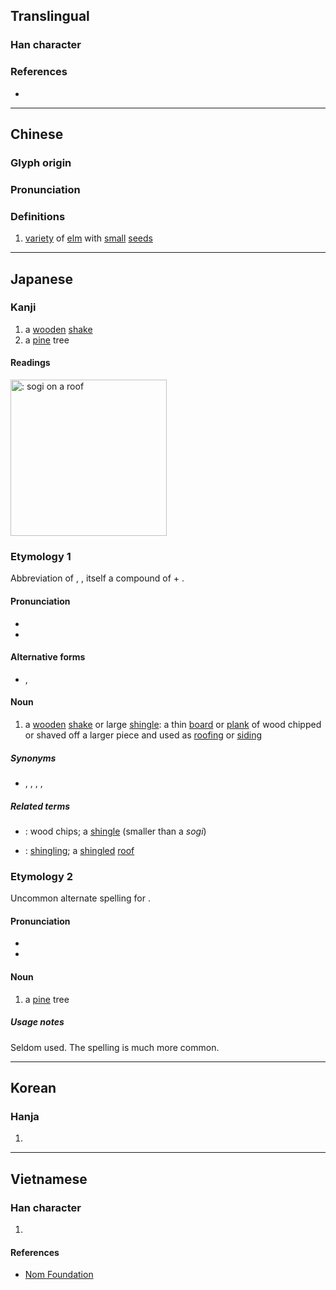 {{character info/new}}
==Translingual==

===Han character===
{{Han char|rn=75|rad=木|as=04|sn=8|four=48927|canj=DCSH|ids=⿰木分}}

===References===
* {{Han ref|kx=0515.040|dkj=14534|dj=0903.040|hdz=21173.040|uh=678C|ud=26508|bh=CCDE|bd=52446}}

----

==Chinese==
{{zh-forms}}

===Glyph origin===
{{Han etym}}

===Pronunciation===
{{zh-pron
|m=fén
|c=fan1,fan4
|mc=y
|oc=y
|ma=
|cat=n
}}

===Definitions===
{{zh-hanzi}}

# [[variety]] of [[elm]] with [[small]] [[seed]]s

----

==Japanese==

===Kanji===
{{ja-kanji|grade=|rs=木04}}

# a [[wooden]] [[shake]] {{gloss|as used in roofing}}
# a [[pine]] tree {{qualifier|rare}}

====Readings====
{{ja-readings
|goon=[[ぶん]] (bun)
|kanon=[[ふん]] (fun)
|kun=[[そぎ]] (sogi), [[まつ]] (matsu)
|nanori=[[すぎ]] (sugi), [[へぎ]] (hegi)
}}

{{wikipedia|lang=ja|こけら葺}}
[[File:Wooden shingles Sweden.JPG|thumb|250px|{{lang|ja|枌}}: ''sogi'' on a roof]]
{{wikipedia|Shake_(shingle)|Shake (shingle)}}

===Etymology 1===
Abbreviation of {{l|ja|枌板}}, {{l|ja|削板|tr=''sogiita''}}, itself a compound of {{m|ja|削ぎ|tr=sogi||shaving, chipping|pos=stem noun form of verb {{l|ja|削ぐ|tr=sogu}}, “to chip or shave off”}} + {{m|ja|板|tr=ita||board, plank}}.

====Pronunciation====
* {{l|ja|sc=Latn|訓読み|Kun'yomi}}
* {{IPA|lang=ja|[so̞ɡi]|[so̞ŋi]}}

====Alternative forms====
* {{l|ja|削}}, {{l|ja|削ぎ}}

====Noun====
{{ja-noun|そぎ|hhira=そき}}

# a [[wooden]] [[shake#Noun|shake]] or large [[shingle]]: a thin [[board]] or [[plank]] of wood chipped or shaved off a larger piece and used as [[roofing]] or [[siding]]

=====Synonyms=====
* {{l|ja|削ぎ板}}, {{l|ja|削板}}, {{l|ja|殺ぎ板}}, {{l|ja|殺板}}, {{l|ja|枌板|tr={{l|ja|そぎいた}}, ''{{l|ja|sc=Latn|sogiita}}''; {{l|ja|そぎた}}, ''{{l|ja|sc=Latn|sogita}}''}}

=====Related terms=====
* {{l|ja|杮|tr={{l|ja|こけら}}, ''{{l|ja|sc=Latn|kokera}}''}}: wood chips; a [[shingle]] (smaller than a ''sogi'')
* {{l|ja|杮葺|tr={{l|ja|こけらぶき}}, ''{{l|ja|sc=Latn|kokerabuki}}''}}: [[shingling]]; a [[shingled]] [[roof]]

===Etymology 2===
Uncommon alternate spelling for {{m|ja|松|tr=matsu||pine tree}}.

====Pronunciation====
* {{l|ja|sc=Latn|訓読み|Kun'yomi}}
* {{IPA|lang=ja|[ma̠t͡sɯᵝ]|[ma̠t͡sɯ̥ᵝ]}}

====Noun====
{{ja-noun|まつ}}

# {{alternative spelling of|lang=ja|松|dot=:}} {{lb|ja|rare|sort=まつ}} a [[pine]] tree

=====Usage notes=====
Seldom used. The spelling {{l|ja|松}} is much more common.

----

==Korean==

===Hanja===
{{ko-hanja|hangeul=[[분]]|eumhun=|rv=bun|mr=pun|y=pun}}

# {{defn|lang=ko|sort=木04}}

----

==Vietnamese==

===Han character===
{{vi-readings|rs=木04|hanviet=phần}}

# {{defn|lang=vi|sort=木04}}

====References====
* [http://nomfoundation.org/common/nom_details.php?codepoint=678c Nom Foundation]